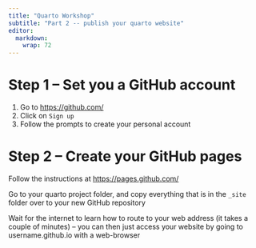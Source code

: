 ```yaml
---
title: "Quarto Workshop"
subtitle: "Part 2 -- publish your quarto website"
editor: 
  markdown: 
    wrap: 72
---
```


# Step 1 -- Set you a GitHub account

1. Go to <https://github.com/>
1. Click on `Sign up`
1. Follow the prompts to create your personal account

# Step 2 -- Create your GitHub pages

Follow the instructions at <https://pages.github.com/>

Go to your quarto project folder, and copy everything that is in the `_site` folder over to your new GitHub repository

Wait for the internet to learn how to route to your web address (it takes a couple of minutes) -- you can then just access your website by going to username.github.io with a web-browser